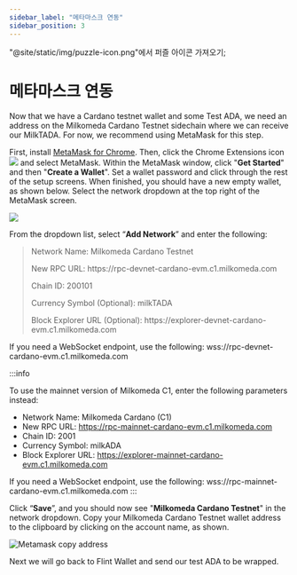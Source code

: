 ```yaml
---
sidebar_label: "메타마스크 연동"
sidebar_position: 3
---
```


"@site/static/img/puzzle-icon.png"에서 퍼즐 아이콘 가져오기;

# 메타마스크 연동

Now that we have a Cardano testnet wallet and some Test ADA, we need an address on the Milkomeda Cardano Testnet sidechain where we can receive our MilkTADA. For now, we recommend using MetaMask for this step.

First, install [MetaMask for Chrome](https://chrome.google.com/webstore/detail/metamask/nkbihfbeogaeaoehlefnkodbefgpgknn). Then, click the Chrome Extensions icon <img src={puzzleIcon} className="img-icon" /> and select MetaMask. Within the MetaMask window, click "**Get Started**" and then "**Create a Wallet**". Set a wallet password and click through the rest of the setup screens. When finished, you should have a new empty wallet, as shown below. Select the network dropdown at the top right of the MetaMask screen.

![](/img/metamask-change-network.png)

From the dropdown list, select “**Add Network**” and enter the following:

> Network Name: Milkomeda Cardano Testnet
> 
> <p>New RPC URL: https://rpc-devnet-cardano-evm.c1.milkomeda.com</p>
> 
> Chain ID: 200101
> 
> Currency Symbol (Optional): milkTADA
> 
> <p> Block Explorer URL (Optional): https://explorer-devnet-cardano-evm.c1.milkomeda.com </p>
If you need a WebSocket endpoint, use the following: wss://rpc-devnet-cardano-evm.c1.milkomeda.com

:::info

To use the mainnet version of Milkomeda C1, enter the following parameters instead:

- Network Name: Milkomeda Cardano (C1)
- <span>New RPC URL: https://rpc-mainnet-cardano-evm.c1.milkomeda.com</span>
- Chain ID: 2001
- Currency Symbol: milkADA
- <span> Block Explorer URL: https://explorer-mainnet-cardano-evm.c1.milkomeda.com </span>

If you need a WebSocket endpoint, use the following: wss://rpc-mainnet-cardano-evm.c1.milkomeda.com :::

Click “**Save**”, and you should now see "**Milkomeda Cardano Testnet**" in the network dropdown. Copy your Milkomeda Cardano Testnet wallet address to the clipboard by clicking on the account name, as shown.

![Metamask copy address](/img/metamask-copy-c1-testnet-address.png)

Next we will go back to Flint Wallet and send our test ADA to be wrapped.
